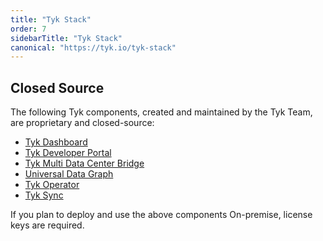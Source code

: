 ```yaml
---
title: "Tyk Stack"
order: 7
sidebarTitle: "Tyk Stack"
canonical: "https://tyk.io/tyk-stack"
---
```



<OssProductListInclude/>

## Closed Source

The following Tyk components, created and maintained by the Tyk Team, are proprietary and closed-source:

* [Tyk Dashboard](/5.9/tyk-dashboard)
* [Tyk Developer Portal](/5.9/tyk-developer-portal)
* [Tyk Multi Data Center Bridge](/5.9/api-management/mdcb#managing-geographically-distributed-gateways-to-minimize-latency-and-protect-data-sovereignty)
* [Universal Data Graph](/5.9/api-management/data-graph#overview)
* [Tyk Operator](/5.9/api-management/automations/operator#what-is-tyk-operator)
* [Tyk Sync](/5.9/api-management/automations/sync)

If you plan to deploy and use the above components On-premise, license keys are required.
